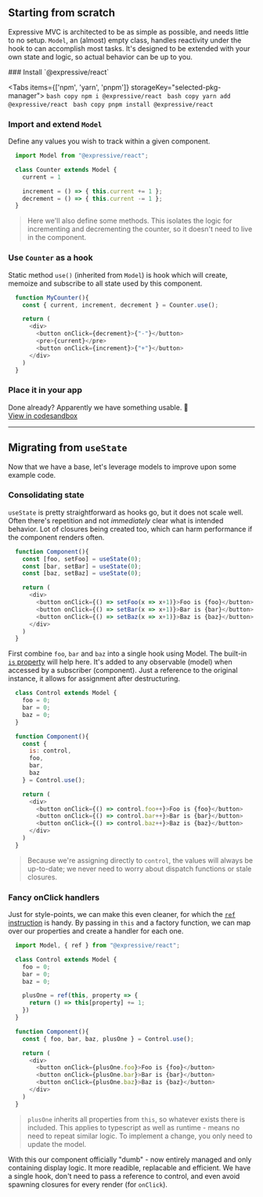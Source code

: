 

## Starting from scratch

Expressive MVC is architected to be as simple as possible, and needs little to no setup.
`Model`, an (almost) empty class, handles reactivity under the hook to can accomplish most tasks.
It's designed to be extended with your own state and logic, so actual behavior can be up to you.

<Steps>
  ### Install `@expressive/react`

  <Tabs items={['npm', 'yarn', 'pnpm']} storageKey="selected-pkg-manager">
    <Tab>
      ```bash copy
      npm i @expressive/react
      ```
    </Tab>
    <Tab>
      ```bash copy
      yarn add @expressive/react
      ```
    </Tab>
    <Tab>
      ```bash copy
      pnpm install @expressive/react
      ```
    </Tab>
  </Tabs>

  ### Import and extend `Model`

  Define any values you wish to track within a given component.

  ```js
    import Model from "@expressive/react";

    class Counter extends Model {
      current = 1

      increment = () => { this.current += 1 };
      decrement = () => { this.current -= 1 };
    }
  ```

  > Here we'll also define some methods. This isolates the logic for incrementing
  > and decrementing the counter, so it doesn't need to live in the component.

  ### Use `Counter` as a hook

 Static method `use()` (inherited from `Model`) is hook which will create,
  memoize and subscribe to all state used by this component.

  ```js
    function MyCounter(){
      const { current, increment, decrement } = Counter.use();

      return (
        <div>
          <button onClick={decrement}>{"-"}</button>
          <pre>{current}</pre>
          <button onClick={increment}>{"+"}</button>
        </div>
      )
    }
  ```

  ### Place it in your app

  <CounterExample />

  Done already? Apparently we have something usable. 🚀 <br />
  [View in codesandbox](https://codesandbox.io/s/example-counter-th8xl)
</Steps>
<hr />

## Migrating from `useState`

Now that we have a base, let's leverage models to improve upon some example code.

### Consolidating state

`useState` is pretty straightforward as hooks go, but it does not scale well.
Often there's repetition and not *immediately* clear what is intended behavior.
Lot of closures being created too, which can harm performance if the
component renders often.

```js
  function Component(){
    const [foo, setFoo] = useState(0);
    const [bar, setBar] = useState(0);
    const [baz, setBaz] = useState(0);

    return (
      <div>
        <button onClick={() => setFoo(x => x+1)}>Foo is {foo}</button>
        <button onClick={() => setBar(x => x+1)}>Bar is {bar}</button>
        <button onClick={() => setBaz(x => x+1)}>Baz is {baz}</button>
      </div>
    )
  }
```

First combine `foo`, `bar` and `baz` into a single hook using Model.
The built-in [`is` property](/model/is) will help here. It's added to any observable
(model) when accessed by a subscriber (component). Just a reference to the
original instance, it allows for assignment after destructuring.

```js {9, 17-19}
  class Control extends Model {
    foo = 0;
    bar = 0;
    baz = 0;
  }

  function Component(){
    const {
      is: control,
      foo,
      bar,
      baz
    } = Control.use();

    return (
      <div>
        <button onClick={() => control.foo++}>Foo is {foo}</button>
        <button onClick={() => control.bar++}>Bar is {bar}</button>
        <button onClick={() => control.baz++}>Baz is {baz}</button>
      </div>
    )
  }
```

> Because we're assigning directly to `control`, the values will always be
> up-to-date; we never need to worry about dispatch functions or stale closures.

### Fancy onClick handlers

Just for style-points, we can make this even cleaner, for which the [`ref` instruction](/instructions/ref) is handy.
By passing in `this` and a factory function, we can map over our properties and create a handler for each one.

```js {1, 8-10, 18-20}
  import Model, { ref } from "@expressive/react";

  class Control extends Model {
    foo = 0;
    bar = 0;
    baz = 0;

    plusOne = ref(this, property => {
      return () => this[property] += 1;
    })
  }

  function Component(){
    const { foo, bar, baz, plusOne } = Control.use();

    return (
      <div>
        <button onClick={plusOne.foo}>Foo is {foo}</button>
        <button onClick={plusOne.bar}>Bar is {bar}</button>
        <button onClick={plusOne.baz}>Baz is {baz}</button>
      </div>
    )
  }
```

> `plusOne` inherits all properties from `this`, so whatever exists there is included.
> This applies to typescript as well as runtime - means no need to repeat similar logic.
> To implement a change, you only need to update the model.

With this our component officially "dumb" - now entirely managed and only containing display logic.
It more readible, replacable and efficient. We have a single hook, don't  need to pass a reference to control,
and even avoid spawning closures for every render (for `onClick`).